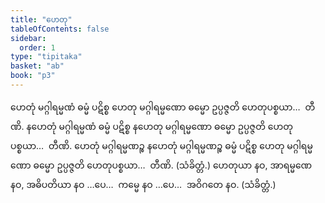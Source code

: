 ```yaml
---
title: "ဟေတု"
tableOfContents: false
sidebar:
  order: 1
type: "tipitaka"
basket: "ab"
book: "p3"
---
```



<DynamicBreadcrumb />

<Division number="453" book="p3" e="ch" v="39" p="299">

<Paragraph number="991" book="p3">
ဟေတုံ မဂ္ဂါရမ္မဏံ ဓမ္မံ ပဋိစ္စ ဟေတု မဂ္ဂါရမ္မဏော ဓမ္မော ဥပ္ပဇ္ဇတိ ဟေတုပစ္စယာ…  တီဏိ.
</Paragraph>

<Paragraph number="992" book="p3">
နဟေတုံ မဂ္ဂါရမ္မဏံ ဓမ္မံ ပဋိစ္စ နဟေတု မဂ္ဂါရမ္မဏော ဓမ္မော ဥပ္ပဇ္ဇတိ ဟေတုပစ္စယာ…  တီဏိ.
</Paragraph>

<Paragraph number="993" book="p3">
ဟေတုံ မဂ္ဂါရမ္မဏဉ္စ နဟေတုံ မဂ္ဂါရမ္မဏဉ္စ ဓမ္မံ ပဋိစ္စ ဟေတု မဂ္ဂါရမ္မဏော ဓမ္မော ဥပ္ပဇ္ဇတိ ဟေတုပစ္စယာ…  တီဏိ. (သံခိတ္တံ.)
</Paragraph>

</Division>
<Division number="454" book="p3" e="ch" v="39" p="299">

<Paragraph number="994" book="p3">
ဟေတုယာ နဝ, အာရမ္မဏေ နဝ, အဓိပတိယာ နဝ …ပေ…  ကမ္မေ နဝ …ပေ…  အဝိဂတေ နဝ. (သံခိတ္တံ.)
</Paragraph>
</Division>